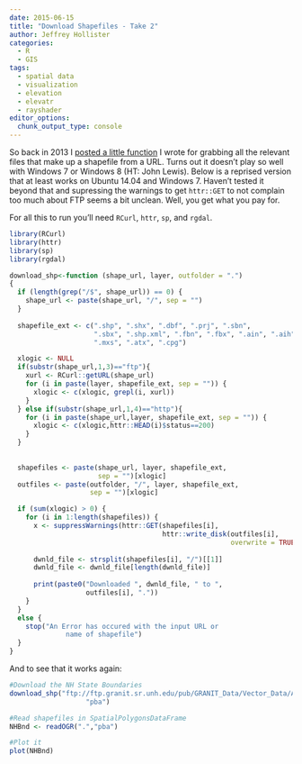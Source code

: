 ---
date: 2015-06-15
title: "Download Shapefiles - Take 2"
author: Jeffrey Hollister
categories:
  - R
  - GIS
tags:
  - spatial data
  - visualization
  - elevation
  - elevatr
  - rayshader
editor_options: 
  chunk_output_type: console
---

So back in 2013 I [posted a little function](https://landeco2point0.wordpress.com/2013/09/30/an-r-function-to-download-shapefiles/) I wrote for grabbing all the relevant files that make up a shapefile from a URL.  Turns out it doesn't play so well with Windows 7 or Windows 8 (HT: John Lewis).  Below is a reprised version that at least works on Ubuntu 14.04 and Windows 7.  Haven't tested it beyond that and supressing the warnings to get `httr::GET` to not complain too much about FTP seems a bit unclean.  Well, you get what you pay for. 

For all this to run you'll need `RCurl`, `httr`, `sp`, and `rgdal`.

```{r echo=FALSE, warning=FALSE, message=FALSE}
library(RCurl)
library(httr)
library(sp)
library(rgdal)
```

```{r}
download_shp<-function (shape_url, layer, outfolder = ".") 
{
  if (length(grep("/$", shape_url)) == 0) {
    shape_url <- paste(shape_url, "/", sep = "")
  }
  
  shapefile_ext <- c(".shp", ".shx", ".dbf", ".prj", ".sbn", 
                     ".sbx", ".shp.xml", ".fbn", ".fbx", ".ain", ".aih", ".ixs", 
                     ".mxs", ".atx", ".cpg")

  xlogic <- NULL
  if(substr(shape_url,1,3)=="ftp"){
    xurl <- RCurl::getURL(shape_url)
    for (i in paste(layer, shapefile_ext, sep = "")) {
      xlogic <- c(xlogic, grepl(i, xurl))
    }
  } else if(substr(shape_url,1,4)=="http"){
    for (i in paste(shape_url,layer, shapefile_ext, sep = "")) {
      xlogic <- c(xlogic,httr::HEAD(i)$status==200)
    }  
  }
  
 
  shapefiles <- paste(shape_url, layer, shapefile_ext, 
                      sep = "")[xlogic]
  outfiles <- paste(outfolder, "/", layer, shapefile_ext, 
                    sep = "")[xlogic]

  if (sum(xlogic) > 0) {
    for (i in 1:length(shapefiles)) {
      x <- suppressWarnings(httr::GET(shapefiles[i], 
                                      httr::write_disk(outfiles[i],
                                                       overwrite = TRUE)))
      
      dwnld_file <- strsplit(shapefiles[i], "/")[[1]]
      dwnld_file <- dwnld_file[length(dwnld_file)]
      
      print(paste0("Downloaded ", dwnld_file, " to ", 
                   outfiles[i], "."))
    }
  }
  else {
    stop("An Error has occured with the input URL or 
              name of shapefile")
  }
}
```


And to see that it works again:


```{r}
#Download the NH State Boundaries
download_shp("ftp://ftp.granit.sr.unh.edu/pub/GRANIT_Data/Vector_Data/Administrative_and_Political_Boundaries/d-political",
                   "pba")
```


```{r}
#Read shapefiles in SpatialPolygonsDataFrame
NHBnd <- readOGR(".","pba")
```

```{r}
#Plot it
plot(NHBnd)
```

